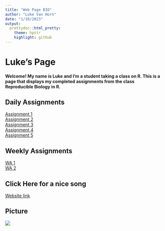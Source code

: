 ```yaml
---
title: "Web Page BIO"
author: "Luke Van Horn"
date: "1/10/2023"
output:
  prettydoc::html_pretty:
    theme: hpstr
    highlight: github
---
```


# Luke's Page  
#### Welcome! My name is Luke and I'm a student taking a class on R. This is a page that displays my completed assignments from the class Reproducible Biology in R.

## Daily Assignments  

[Assignment 1](Assignment1.html)  
[Assignment 2](Assignment2.html)  
[Assignment 3](Assignment3.html)  
[Assignment 4](Assignment4.html)   
[Assignment 5](Assignment5.html)  

## Weekly Assignments  
[WA 1](GitHubWebPage.html)  
[WA 2](WeeklyAssignment2.html)

## Click Here for a nice song  
[Website link](https://www.youtube.com/watch?v=XIN_8YiBjlQ&t&ab_channel=GandalfTheGrey)

## Picture
![](/Users/luke/Desktop/soupspoon.png)
